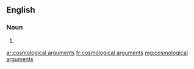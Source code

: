 ==English==

===Noun===
{{head|en|noun plural form}}

# {{plural of|cosmological argument|lang=en}}

[[ar:cosmological arguments]]
[[fr:cosmological arguments]]
[[mg:cosmological arguments]]